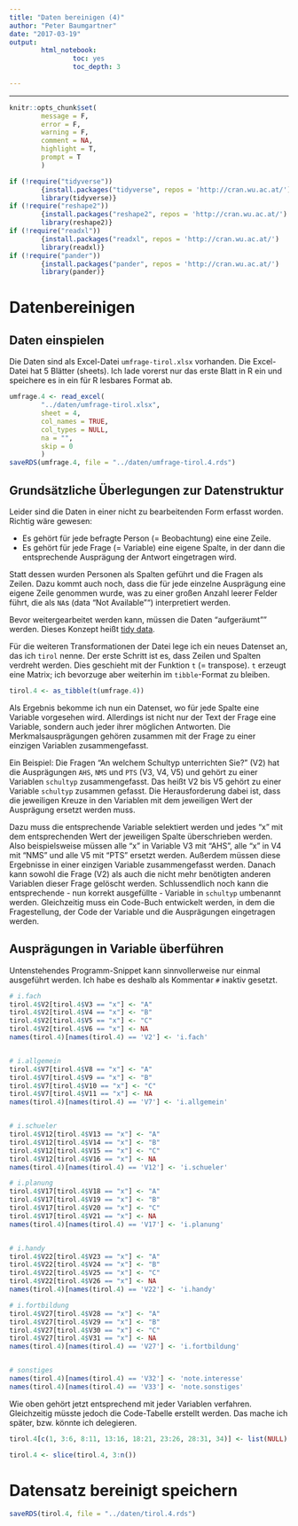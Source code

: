 ```yaml
---
title: "Daten bereinigen (4)"
author: "Peter Baumgartner"
date: "2017-03-19"
output: 
        html_notebook:
                toc: yes
                toc_depth: 3
                
---
```

***

```r
knitr::opts_chunk$set(
        message = F,
        error = F,
        warning = F,
        comment = NA,
        highlight = T,
        prompt = T
        )

if (!require("tidyverse")) 
        {install.packages("tidyverse", repos = 'http://cran.wu.ac.at/')
        library(tidyverse)}
if (!require("reshape2"))
        {install.packages("reshape2", repos = 'http://cran.wu.ac.at/')
        library(reshape2)}
if (!require("readxl"))
        {install.packages("readxl", repos = 'http://cran.wu.ac.at/')
        library(readxl)}
if (!require("pander"))
        {install.packages("pander", repos = 'http://cran.wu.ac.at/')
        library(pander)}


```

# Datenbereinigen

## Daten einspielen


Die Daten sind als Excel-Datei `umfrage-tirol.xlsx` vorhanden. Die Excel-Datei hat 5 Blätter (sheets). Ich lade vorerst nur das erste Blatt in R ein und speichere es in ein für R lesbares Format ab. 


```r

umfrage.4 <- read_excel(
        "../daten/umfrage-tirol.xlsx",
        sheet = 4,
        col_names = TRUE,
        col_types = NULL,
        na = "",
        skip = 0
        )
saveRDS(umfrage.4, file = "../daten/umfrage-tirol.4.rds")

```

## Grundsätzliche Überlegungen zur Datenstruktur
Leider sind die Daten in einer nicht zu bearbeitenden Form erfasst worden. Richtig wäre gewesen: 

* Es gehört für jede befragte Person (= Beobachtung) eine eine Zeile. 
* Es gehört für jede Frage (= Variable) eine eigene Spalte, in der dann die entsprechende Ausprägung der Antwort eingetragen wird.

Statt dessen wurden Personen als Spalten geführt und die Fragen als Zeilen. Dazu kommt auch noch, dass die für jede einzelne Ausprägung eine eigene Zeile genommen wurde, was zu einer großen Anzahl leerer Felder führt, die als `NA`s (data "Not Available"") interpretiert werden.

Bevor weitergearbeitet werden kann, müssen die Daten "aufgeräumt"" werden. Dieses Konzept heißt [tidy data](https://cran.r-project.org/web/packages/tidyr/vignettes/tidy-data.html).

Für die weiteren Transformationen der Datei lege ich ein neues Datenset an, das ich `tirol` nenne.
Der erste Schritt ist es, dass Zeilen und Spalten verdreht werden. Dies geschieht mit der Funktion `t` (= transpose). `t` erzeugt eine Matrix; ich bevorzuge aber weiterhin im `tibble`-Format zu bleiben. 

```r
tirol.4 <- as_tibble(t(umfrage.4))
```

Als Ergebnis bekomme ich nun ein Datenset, wo für jede Spalte eine Variable vorgesehen wird. Allerdings ist nicht nur der Text der Frage eine Variable, sondern auch jeder ihrer möglichen Antworten. Die Merkmalsausprägungen gehören zusammen mit der Frage zu einer einzigen Variablen zusammengefasst.

Ein Beispiel: Die Fragen "An welchem Schultyp unterrichten Sie?" (V2) hat die Ausprägungen `AHS`, `NMS` und `PTS` (V3, V4, V5) und gehört zu einer Variablen `schultyp` zusammengefasst. Das heißt V2 bis V5 gehört zu einer Variable `schultyp` zusammen gefasst. Die Herausforderung dabei ist, dass die jeweiligen Kreuze in den Variablen mit dem jeweiligen Wert der Ausprägung ersetzt werden muss.

Dazu muss die entsprechende Variable selektiert werden und jedes "x" mit dem entsprechenden Wert der jeweiligen Spalte überschrieben werden. Also beispielsweise müssen alle "x" in Variable V3 mit "AHS", alle "x" in V4 mit "NMS" und alle V5 mit "PTS" ersetzt werden. Außerdem müssen  diese  Ergebnisse in einer einzigen Variable zusammengefasst werden. Danach kann sowohl die Frage (V2) als auch die nicht mehr benötigten anderen Variablen dieser Frage gelöscht werden. Schlussendlich noch kann die entsprechende - nun korrekt ausgefüllte - Variable in `schultyp` umbenannt werden. Gleichzeitig muss ein Code-Buch entwickelt werden, in dem die Fragestellung, der Code der Variable und die Ausprägungen eingetragen werden.

## Ausprägungen in Variable überführen

Untenstehendes Programm-Snippet kann sinnvollerweise nur einmal ausgeführt werden. Ich habe es deshalb als Kommentar `#` inaktiv gesetzt.



```r

# i.fach
tirol.4$V2[tirol.4$V3 == "x"] <- "A"
tirol.4$V2[tirol.4$V4 == "x"] <- "B"
tirol.4$V2[tirol.4$V5 == "x"] <- "C"
tirol.4$V2[tirol.4$V6 == "x"] <- NA
names(tirol.4)[names(tirol.4) == 'V2'] <- 'i.fach'


# i.allgemein
tirol.4$V7[tirol.4$V8 == "x"] <- "A"
tirol.4$V7[tirol.4$V9 == "x"] <- "B"
tirol.4$V7[tirol.4$V10 == "x"] <- "C"
tirol.4$V7[tirol.4$V11 == "x"] <- NA
names(tirol.4)[names(tirol.4) == 'V7'] <- 'i.allgemein'


# i.schueler
tirol.4$V12[tirol.4$V13 == "x"] <- "A"
tirol.4$V12[tirol.4$V14 == "x"] <- "B"
tirol.4$V12[tirol.4$V15 == "x"] <- "C"
tirol.4$V12[tirol.4$V16 == "x"] <- NA
names(tirol.4)[names(tirol.4) == 'V12'] <- 'i.schueler'

# i.planung
tirol.4$V17[tirol.4$V18 == "x"] <- "A"
tirol.4$V17[tirol.4$V19 == "x"] <- "B"
tirol.4$V17[tirol.4$V20 == "x"] <- "C"
tirol.4$V17[tirol.4$V21 == "x"] <- NA
names(tirol.4)[names(tirol.4) == 'V17'] <- 'i.planung'


# i.handy
tirol.4$V22[tirol.4$V23 == "x"] <- "A"
tirol.4$V22[tirol.4$V24 == "x"] <- "B"
tirol.4$V22[tirol.4$V25 == "x"] <- "C"
tirol.4$V22[tirol.4$V26 == "x"] <- NA
names(tirol.4)[names(tirol.4) == 'V22'] <- 'i.handy'

# i.fortbildung
tirol.4$V27[tirol.4$V28 == "x"] <- "A"
tirol.4$V27[tirol.4$V29 == "x"] <- "B"
tirol.4$V27[tirol.4$V30 == "x"] <- "C"
tirol.4$V27[tirol.4$V31 == "x"] <- NA
names(tirol.4)[names(tirol.4) == 'V27'] <- 'i.fortbildung'


# sonstiges
names(tirol.4)[names(tirol.4) == 'V32'] <- 'note.interesse'
names(tirol.4)[names(tirol.4) == 'V33'] <- 'note.sonstiges'


```



Wie oben gehört jetzt entsprechend mit jeder Variablen verfahren. Gleichzeitig müsste jedoch die Code-Tabelle erstellt werden. Das mache ich später, bzw. könnte ich delegieren.

```r


tirol.4[c(1, 3:6, 8:11, 13:16, 18:21, 23:26, 28:31, 34)] <- list(NULL)

tirol.4 <- slice(tirol.4, 3:n())
```

# Datensatz bereinigt speichern


```r
saveRDS(tirol.4, file = "../daten/tirol.4.rds")
```
